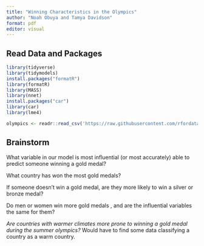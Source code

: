 ```yaml
---
title: "Winning Characteristics in the Olympics"
author: "Noah Obuya and Tamya Davidson"
format: pdf
editor: visual
---
```


## Read Data and Packages

```r

library(tidyverse)
library(tidymodels)
install.packages("formatR")
library(formatR)
library(MASS)
library(nnet)
install.packages("car")
library(car)
library(lme4)
```

```r

olympics <- readr::read_csv('https://raw.githubusercontent.com/rfordatascience/tidytuesday/master/data/2021/2021-07-27/olympics.csv')

```

## Brainstorm 

What variable in our model is most influential (or most accurately) able to predict someone winning a gold medal?

What country has won the most gold medals?

If someone doesn't win a gold medal, are they more likely to win a silver or bronze medal?

Do men or women win more gold medals , and are the influential variables the same for them?

*Are countries with warmer climates more prone to winning a gold medal during the summer olympics?* Would have to find some data classifying a country as a warm country.
